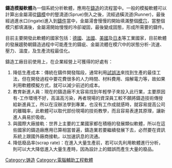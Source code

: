 {{unreferenced|time=2012-05-26T10:28:48+00:00}}
'''鑄造模擬軟體'''為一個系統分析軟體，應用在[[鑄造|鑄造]]的流程當中。一般的模擬軟體可以計算出金屬湯從[[鑄模|鑄模]]中的豎澆道(Sprue)倒入之後，流經過橫流道(Runner)，最後經過進水口(ingate)進入到[[鑄件|鑄件]]當中，金屬湯會慢慢的開始填滿整個[[模穴|模穴]]，當整個模穴都填滿後，金屬湯開始慢慢的冷卻凝固，最後變成固態，形成所需要的鑄件。

目前主要開發此軟體的國家包括：[[德國|德國]]、[[法國|法國]]、[[美國|美國]]及[[日本|日本]]等工業國家，目前軟體的發展趨勢朝鑄造過程中可能產生的鑄疵、金屬流體在模穴中的狀態分析-流速、壓力、溫度，及生產流程最佳化。

鑄造工廠目前使用上，在企業經營上可獲得的好處有：
#降低生產成本：傳統在鑄件開發階段，通常利用[[試誤法|試誤法]]來找到生產的最佳工法，但在開發過程中要花費很多的人力時間、材料費用、熔解電力等，故如果利用軟體模擬方式，就可以減少前述的成本。
#教育新進人員：現在的鑄造廠不太容易找到年輕學子來投入此行業，主要原因有-工作環境不好，高溫高污染，再者現場的資深員工較不願將鑄造技術傳授給新進員工，所以在沒辦法學到專業，也沒有工作成就感時，就容易提高公司的離職率，此軟體可以取代部份現場的技術教學，而且容易表達其原理，讓新進人員易於吸收。
#與國際大廠接軌：世界上主要的工業國家都在積極的發展類似軟體，所以在這些國家的鑄造廠應用已算相當普遍，鑄造業若要繼續發展下去，必然要在資訊系統上跟國外廠商接軌，以加速訊息的流通。
#降低廢品率(scrap rate)：在進入大量生產前，若可以先利用軟體進行分析，則可以大大降低進入大量生產時，因為設計上的錯誤而產生大量的廢品。

{{Compu-soft-stub}}

[[Category:铸造|Category:铸造]]
[[Category:電腦輔助工程軟體|Category:電腦輔助工程軟體]]